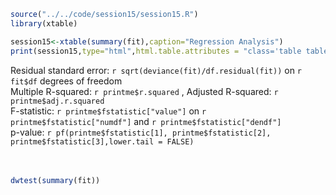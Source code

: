 <div class="container">
<html> 
  <head> 
    <script src="jquery.js"></script> 
    <script> 
    $(function(){
      $("#includedContent").load("include.html"); 
    });
    </script> 
  </head> 
  <body>
     <div id="includedContent"></div>
  </body> 
</html>


```r
source("../../code/session15/session15.R")
library(xtable)
```

```r

session15<-xtable(summary(fit),caption="Regression Analysis")
print(session15,type="html",html.table.attributes = "class='table table-striped table-hover table-bordered'",caption.placement="top")

```

Residual standard error: `r sqrt(deviance(fit)/df.residual(fit))` on `r fit$df` degrees of freedom<br>
Multiple R-squared: `r printme$r.squared` ,  Adjusted R-squared: `r printme$adj.r.squared` <br>
F-statistic: `r printme$fstatistic["value"]` on   `r printme$fstatistic["numdf"]` and `r printme$fstatistic["dendf"]` <br>
p-value: `r pf(printme$fstatistic[1], printme$fstatistic[2], printme$fstatistic[3],lower.tail = FALSE)` <br><br><br>


```r
dwtest(summary(fit))
```

</div>